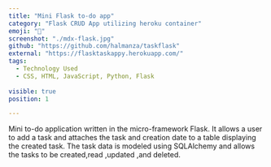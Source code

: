 ```yaml
---
title: "Mini Flask to-do app"
category: "Flask CRUD App utilizing heroku container"
emoji: "🐍"
screenshot: "./mdx-flask.jpg"
github: "https://github.com/halmanza/taskflask"
external: "https://flasktaskappy.herokuapp.com/"
tags:
  - Technology Used
  - CSS, HTML, JavaScript, Python, Flask
 
visible: true
position: 1

---
```


Mini to-do application written in the micro-framework Flask. It allows a user to add a task and attaches the task and creation date to a table displaying the created task. 
The task data is modeled using SQLAlchemy and allows the tasks to be created,read ,updated ,and deleted.